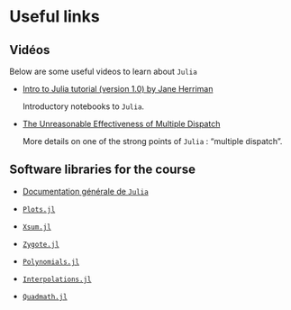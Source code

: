 # Useful links

## Vidéos

Below are some useful videos to learn about `Julia`

- [Intro to Julia tutorial (version 1.0) by Jane Herriman](https://youtu.be/8h8rQyEpiZA)

  Introductory notebooks to `Julia`.
  
- [The Unreasonable Effectiveness of Multiple Dispatch](https://www.youtube.com/watch?v=kc9HwsxE1OY)

  More details on one of the strong points of `Julia` : "multiple dispatch".

## Software libraries for the course

- [Documentation générale de `Julia`](https://docs.julialang.org/en/v1/)

- [`Plots.jl`](https://github.com/JuliaPlots/Plots.jl)

- [`Xsum.jl`](https://github.com/JuliaMath/Xsum.jl)

- [`Zygote.jl`](https://github.com/FluxML/Zygote.jl)

- [`Polynomials.jl`](https://github.com/JuliaMath/Polynomials.jl)

- [`Interpolations.jl`](https://github.com/JuliaMath/Interpolations.jl)

- [`Quadmath.jl`](https://github.com/JuliaMath/Quadmath.jl)
